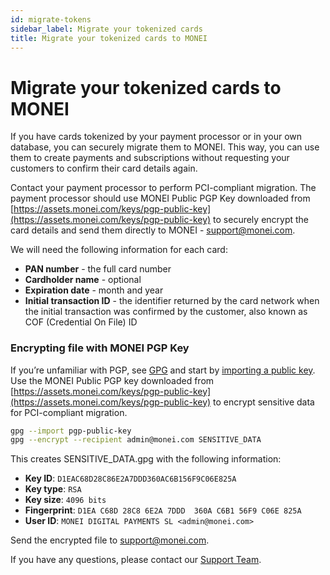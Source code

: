 ```yaml
---
id: migrate-tokens
sidebar_label: Migrate your tokenized cards
title: Migrate your tokenized cards to MONEI
---
```


# Migrate your tokenized cards to MONEI

If you have cards tokenized by your payment processor or in your own database, you can securely migrate them to MONEI. This way, you can use them to create payments and subscriptions without requesting your customers to confirm their card details again.

Contact your payment processor to perform PCI-compliant migration. The payment processor should use MONEI Public PGP Key downloaded from [https://assets.monei.com/keys/pgp-public-key](https://assets.monei.com/keys/pgp-public-key) to securely encrypt the card details and send them directly to MONEI - [support@monei.com](mailto:support@monei.com).

We will need the following information for each card:

- **PAN number** - the full card number
- **Cardholder name** - optional
- **Expiration date** - month and year
- **Initial transaction ID** - the identifier returned by the card network when the initial transaction was confirmed by the customer, also known as COF (Credential On File) ID

### Encrypting file with MONEI PGP Key

If you’re unfamiliar with PGP, see [GPG](http://gnupg.org/) and start by [importing a public key](http://www.gnupg.org/gph/en/manual.html#AEN84). Use the MONEI Public PGP key downloaded from [https://assets.monei.com/keys/pgp-public-key](https://assets.monei.com/keys/pgp-public-key) to encrypt sensitive data for PCI-compliant migration.

```bash
gpg --import pgp-public-key
gpg --encrypt --recipient admin@monei.com SENSITIVE_DATA
```
This creates SENSITIVE_DATA.gpg with the following information:

- **Key ID**: `D1EAC68D28C86E2A7DDD360AC6B156F9C06E825A`
- **Key type**: `RSA`
- **Key size**: `4096 bits`
- **Fingerprint**: `D1EA C68D 28C8 6E2A 7DDD  360A C6B1 56F9 C06E 825A`
- **User ID**: `MONEI DIGITAL PAYMENTS SL <admin@monei.com>`

Send the encrypted file to [support@monei.com](mailto:support@monei.com).

If you have any questions, please contact our [Support Team](https://support.monei.com/hc/requests/new).
